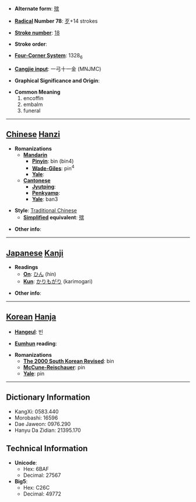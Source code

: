 * '''Alternate form''': [[殡]]

* '''[[Wiktionary:Chinese radical index| Radical]] Number 78''': [[Wiktionary:Chinese radical index 歹|歹]]+14 strokes

* '''[[Wiktionary:Chinese total strokes index|Stroke number]]''': [[Wiktionary:Chinese total strokes index 18|18]]

* '''Stroke order''': 

* '''[[Wiktionary:Chinese four corner index|Four-Corner System]]''': 1328<sub>6</sub>

* '''[[Wiktionary:Chinese Cangjie index|Cangjie input]]''': 一弓十一金 (MNJMC)

* '''Graphical Significance and Origin''': 

* '''Common Meaning'''
*#encoffin
*# embalm
*# funeral


----

== [[Chinese]] [[Hanzi]] ==

* '''Romanizations'''
** '''[[Mandarin]]'''
*** '''[[Pinyin]]''': bìn (bin4)
*** '''[[Wade-Giles]]''': pin<sup>4</sup>
*** '''[[Yale]]''': 
** '''[[Cantonese]]'''
*** '''[[Jyutping]]''':
*** '''[[Penkyamp]]''': 
*** '''[[Yale]]''': ban3

* '''Style''': [[Traditional Chinese]] 
** '''[[Simplified Chinese|Simplified]] equivalent''': [[殡]]

* '''Other info''': 

----

== [[Japanese]] [[Kanji]] ==

* '''Readings'''
** '''[[On]]''': [[ひん]] (hin)
** '''[[Kun]]''': [[かりもがり]] (karimogari)

* '''Other info''':  

----

== [[Korean]] [[Hanja]] ==

* '''[[Hangeul]]''': 빈

* '''[[Eumhun]] reading''': 

* '''Romanizations'''
** '''[[The 2000 South Korean Revised Romanization|The 2000 South Korean Revised]]''': bin
** '''[[McCune-Reischauer]]''': pin
** '''[[Yale]]''': pin

----

== Dictionary Information ==

* KangXi: 0583.440
* Morobashi: 16596
* Dae Jaweon: 0976.290
* Hanyu Da Zidian: 21395.170

== Technical Information ==

* '''Unicode''':
** Hex: 6BAF
** Decimal: 27567
* '''Big5''':
** Hex: C26C
** Decimal: 49772